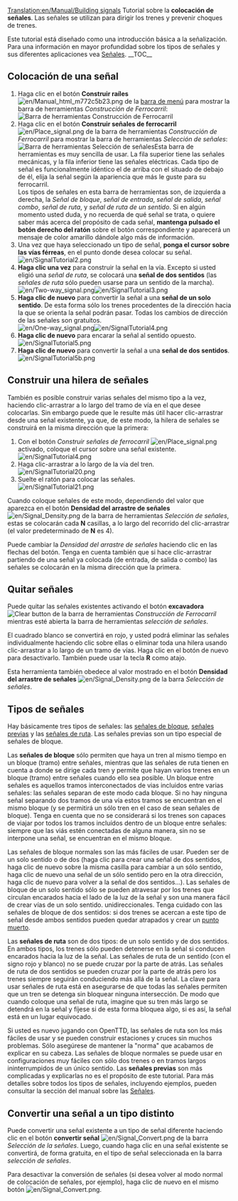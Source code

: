 [[Translation:en/Manual/Building signals]]
{{es/Tutorial}}
Tutorial sobre la '''colocación de señales'''. Las señales se utilizan para dirigir los trenes y prevenir choques de trenes.

Este tutorial está diseñado como una introducción básica a la señalización. Para una información en mayor profundidad sobre los tipos de señales y sus diferentes aplicaciones vea [[es/Manual/Señales|Señales]].
__TOC__
== Colocación de una señal ==
#Haga clic en el botón '''Construir raíles''' [[File:en/Manual html m772c5b23.png]] de la [[es/Manual/Interfaz del juego#Barra de menú|barra de menú]] para mostrar la barra de herramientas ''Construcción de Ferrocarril'':<br/>[[File:es/Railroad Construction.png|none|frame|Barra de herramientas Construcción de Ferrocarril]]
#Haga clic en el botón '''Construir señales de ferrocarril''' [[File:en/Place signal.png]] de la barra de herramientas ''Construcción de Ferrocarril'' para mostrar la barra de herramientas ''Selección de señales'':<br/>[[File:es/Signal Selection.png|none|frame|Barra de herramientas Selección de señales]]Esta barra de herramientas es muy sencilla de usar. La fila superior tiene las señales mecánicas, y la fila inferior tiene las señales eléctricas. Cada tipo de señal es funcionalmente idéntico el de arriba con el situado de debajo de él, elija la señal según la apariencia que más le guste para su ferrocarril.<br/>Los tipos de señales en esta barra de herramientas son, de izquierda a derecha, la ''Señal de bloque'', ''señal de entrada'', ''señal de salida'', ''señal combo'', ''señal de ruta'', y ''señal de ruta de un sentido''. Si en algún momento usted duda, y no recuerda de qué señal se trata, o quiere saber más acerca del propósito de cada señal, '''mantenga pulsado el botón derecho del ratón''' sobre el botón correspondiente y aparecerá un mensaje de color amarillo dándole algo más de información.
#Una vez que haya seleccionado un tipo de señal, '''ponga el cursor sobre las vías férreas''', en el punto donde desea colocar su señal.<br/>[[File:en/SignalTutorial2.png|none|frame]]
#'''Haga clic una vez''' para construir la señal en la vía. Excepto si usted eligió una ''señal de ruta'', se colocará una '''señal de dos sentidos''' (las ''señales de ruta'' sólo pueden usarse para un sentido de la marcha).<br/>[[File:en/Two-way signal.png|frame|left]][[File:en/SignalTutorial3.png|none|frame]]
#'''Haga clic de nuevo''' para convertir la señal a una '''señal de un solo sentido'''. De esta forma sólo los trenes procedentes de la dirección hacia la que se orienta la señal podrán pasar. Todas los cambios de dirección de las señales son gratuitos.<br/>[[File:en/One-way signal.png|frame|left]][[File:en/SignalTutorial4.png|none|frame]]
#'''Haga clic de nuevo''' para encarar la señal al sentido opuesto.<br/>[[File:en/SignalTutorial5.png|none|frame]]
#'''Haga clic de nuevo''' para convertir la señal a una '''señal de dos sentidos'''.<br/>[[File:en/SignalTutorial5b.png|none|frame]]

== Construir una hilera de señales ==
También es posible construir varias señales del mismo tipo a la vez, haciendo clic-arrastrar a lo largo del tramo de vía en el que desee colocarlas. Sin embargo puede que le resulte más útil hacer clic-arrastrar desde una señal existente, ya que, de este modo, la hilera de señales se construirá en la misma dirección que la primera:
#Con el botón ''Construir señales de ferrocarril'' [[File:en/Place signal.png]] activado, coloque el cursor sobre una señal existente.<br/>[[File:en/SignalTutorial4.png|none|frame]]
#Haga clic-arrastrar a lo largo de la vía del tren.<br/>[[File:en/SignalTutorial20.png|none|frame]]
#Suelte el ratón para colocar las señales.<br/>[[File:en/SignalTutorial21.png|none|frame]]

Cuando coloque señales de este modo, dependiendo del valor que aparezca en el botón '''Densidad del arrastre de señales''' [[File:en/Signal Density.png]] de la barra de herramientas ''Selección de señales'', estas se colocarán cada '''N''' casillas, a lo largo del recorrido del clic-arrastrar (el valor predeterminado de '''N''' es 4).

Puede cambiar la ''Densidad del arrastre de señales'' haciendo clic en las flechas del botón. Tenga en cuenta también que si hace clic-arrastrar partiendo de una señal ya colocada (de entrada, de salida o combo) las señales se colocarán en la misma dirección que la primera.

== Quitar señales ==
Puede quitar las señales existentes activando el botón '''excavadora''' [[File:en/Toggle clear active.png|Clear button]] de la barra de herramientas ''Construcción de Ferrocarril'' mientras esté abierta la barra de herramientas ''selección de señales''.

El cuadrado blanco se convertirá en rojo, y usted podrá eliminar las señales individualmente haciendo clic sobre ellas o eliminar toda una hilera usando clic-arrastrar a lo largo de un tramo de vías. Haga clic en el botón de nuevo para desactivarlo. También puede usar la tecla '''R''' como atajo.

Esta herramienta también obedece al valor mostrado en el botón '''Densidad del arrastre de señales''' [[File:en/Signal Density.png]] de la barra ''Selección de señales''.

== Tipos de señales ==
Hay básicamente tres tipos de señales: las [[es/Manual/Señales#Señales de bloque|señales de bloque]], [[es/Manual/Señales#Señales previas|señales previas]] y las [[es/Manual/Señales#Señales de ruta|señales de ruta]]. Las señales previas son un tipo especial de señales de bloque.

Las '''señales de bloque''' sólo permiten que haya un tren al mismo tiempo en un bloque (tramo) entre señales, mientras que las señales de ruta tienen en cuenta a donde se dirige cada tren y permite que hayan varios trenes en un bloque (tramo) entre señales cuando ello sea posible. Un bloque entre señales es aquellos tramos interconectados de vias incluidos entre varias señales: las señales separan de este modo cada bloque. Si no hay ninguna señal separando dos tramos de una vía estos tramos se encuentran en el mismo bloque (y se permitirá un sólo tren en el caso de sean señales de bloque). Tenga en cuenta que no se considerará si los trenes son capaces de viajar por todos los tramos incluídos dentro de un bloque entre señales: siempre que las viás estén conectadas de alguna manera, sin no se interpone una señal, se encuentran en el mismo bloque.

Las señales de bloque normales son las más fáciles de usar. Pueden ser de un solo sentido o de dos (haga clic para crear una señal de dos sentidos, haga clic de nuevo sobre la misma casilla para cambiar a un sólo sentido, haga clic de nuevo una señal de un sólo sentido pero en la otra dirección, haga clic de nuevo para volver a la señal de dos sentidos...).  Las señales de bloque de un solo sentido sólo se pueden atravesar por los trenes que circulan encarados hacia el lado de la luz de la señal y son una manera fácil de crear vías de un solo sentido. unidireccionales. Tenga cuidado con las señales de bloque de dos sentidos: si dos trenes se acercan a este tipo de señal desde ambos sentidos pueden quedar atrapados y crear un [[es/Punto muerto|punto muerto]].

Las '''señales de ruta''' son de dos tipos: de un solo sentido y de dos sentidos. En ambos tipos, los trenes sólo pueden detenerse en la señal si conducen encarados hacia la luz de la señal. Las señales de ruta de un sentido (con el signo rojo y blanco) no se puede cruzar por la parte de atrás. Las señales de ruta de dos sentidos se pueden cruzar por la parte de atrás pero los trenes siempre seguirán conduciendo más allá de la señal. La clave para usar señales de ruta está en asegurarse de que todas las señales permiten que un tren se detenga sin bloquear ninguna intersección. De modo que cuando coloque una señal de ruta, imagine que su tren más largo se detendrá en la señal y fíjese si de esta forma bloquea algo, si es así, la señal está en un lugar equivocado.

Si usted es nuevo jugando con OpenTTD, las señales de ruta son los más fáciles de usar y se pueden construir estaciones y cruces sin muchos problemas. Sólo asegúrese de mantener la "norma" que acabamos de explicar en su cabeza. Las señales de bloque normales se puede usar en configuraciones muy fáciles con sólo dos trenes o en tramos largos ininterrumpidos de un único sentido. Las '''señales previas''' son más complicadas y explicarlas no es el propósito de este tutorial. Para más detalles sobre todos los tipos de señales, incluyendo ejemplos, pueden consultar la sección del manual sobre las [[es/Manual/Señales|Señales]].

== Convertir una señal a un tipo distinto ==
Puede convertir una señal existente a un tipo de señal diferente haciendo clic en el botón '''convertir señal''' [[File:en/Signal Convert.png]] de la barra ''Selección de la señales''. Luego, cuando haga clic en una señal existente se convertirá, de forma gratuita, en el tipo de señal seleccionada en la barra ''selección de señales''.

Para desactivar la conversión de señales (si desea volver al modo normal de colocación de señales, por ejemplo), haga clic de nuevo en el mismo botón [[File:en/Signal Convert.png]].
